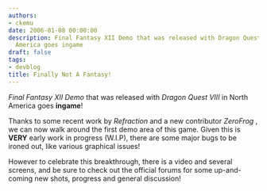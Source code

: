 ```yaml
---
authors:
- ckemu
date: 2006-01-08 00:00:00
description: Final Fantasy XII Demo that was released with Dragon Quest VIII in North
  America goes ingame
draft: false
tags:
- devblog
title: Finally Not A Fantasy!
---
```


*Final Fantasy XII Demo* that was released with *Dragon Quest VIII* in
North America goes **ingame**!

<!-- truncate -->

Thanks to some recent work by *Refraction* and a new contributor
*ZeroFrog* , we can now walk around the first demo area of this game.
Given this is **VERY** early work in progress (W.I.P), there are some
major bugs to be ironed out, like various graphical issues!

However to celebrate this breakthrough, there is a video and several
screens, and be sure to check out the official forums for some
up-and-coming new shots, progress and general discussion!

<!-- TODO - legayc video, find -->